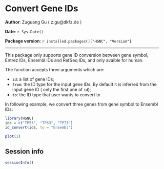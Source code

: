 <!--
%\VignetteEngine{knitr}
%\VignetteIndexEntry{Convert Gene IDs}
-->

Convert Gene IDs
========================================

**Author**: Zuguang Gu ( z.gu@dkfz.de )

**Date**: `r Sys.Date()`

**Package version**: `r installed.packages()["HGNC", "Version"]`

-------------------------------------------------------------

This package only supports gene ID conversion between gene symbol, Entrez IDs, Ensembl IDs
and RefSeq IDs, and only avaible for human.

The function accepts three arguments which are:

- `id`: a list of gene IDs;
- `from`: the ID type for the input gene IDs. By default it is inferred from the input gene ID (
  only the first one of `id`);
- `to`: the ID type that user wants to convert to.


In following example, we convert three genes from gene symbol to Ensembl IDs:

```r
library(HGNC)
ids = c("TP53", "TP63", "TP73")
id_convert(ids, to = "Ensembl")
```

```r
plot(1)
```

## Session info

```r
sessionInfo()
```

